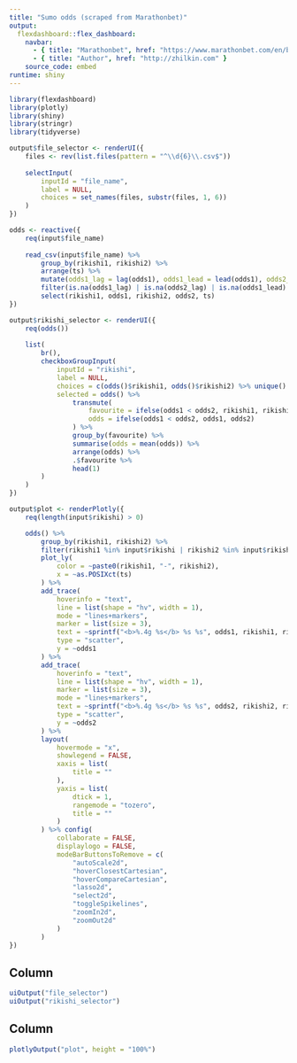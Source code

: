 ```yaml
---
title: "Sumo odds (scraped from Marathonbet)"
output: 
  flexdashboard::flex_dashboard:
    navbar:
      - { title: "Marathonbet", href: "https://www.marathonbet.com/en/betting/Sumo/?menu=954952" }
      - { title: "Author", href: "http://zhilkin.com" }
    source_code: embed
runtime: shiny
---
```



```r
library(flexdashboard)
library(plotly)
library(shiny)
library(stringr)
library(tidyverse)
```


```r
output$file_selector <- renderUI({
	files <- rev(list.files(pattern = "^\\d{6}\\.csv$"))
	
	selectInput(
		inputId = "file_name",
		label = NULL,
		choices = set_names(files, substr(files, 1, 6))
	)
})
```


```r
odds <- reactive({
	req(input$file_name)
	
	read_csv(input$file_name) %>% 
		group_by(rikishi1, rikishi2) %>% 
		arrange(ts) %>% 
		mutate(odds1_lag = lag(odds1), odds1_lead = lead(odds1), odds2_lag = lag(odds2), odds2_lead = lead(odds2)) %>% 
		filter(is.na(odds1_lag) | is.na(odds2_lag) | is.na(odds1_lead) | is.na(odds2_lead) | odds1 != odds1_lag | odds2 != odds2_lag) %>% 
		select(rikishi1, odds1, rikishi2, odds2, ts)
})
```


```r
output$rikishi_selector <- renderUI({
	req(odds())
	
	list(
		br(),
		checkboxGroupInput(
			inputId = "rikishi",
			label = NULL,
			choices = c(odds()$rikishi1, odds()$rikishi2) %>% unique() %>% sort(),
			selected = odds() %>% 
				transmute(
					favourite = ifelse(odds1 < odds2, rikishi1, rikishi2),
					odds = ifelse(odds1 < odds2, odds1, odds2)
				) %>% 
				group_by(favourite) %>% 
				summarise(odds = mean(odds)) %>% 
				arrange(odds) %>% 
				.$favourite %>% 
				head(1)
		)
	)
})
```


```r
output$plot <- renderPlotly({
	req(length(input$rikishi) > 0)

	odds() %>% 
		group_by(rikishi1, rikishi2) %>% 
		filter(rikishi1 %in% input$rikishi | rikishi2 %in% input$rikishi) %>% 
		plot_ly(
			color = ~paste0(rikishi1, "-", rikishi2),
			x = ~as.POSIXct(ts)
		) %>% 
		add_trace(
			hoverinfo = "text",
			line = list(shape = "hv", width = 1),
			mode = "lines+markers",
			marker = list(size = 3),
			text = ~sprintf("<b>%.4g %s</b> %s %s", odds1, rikishi1, rikishi2, format(ts, "%Y-%m-%d %H:%M")),
			type = "scatter",
			y = ~odds1
		) %>% 
		add_trace(
			hoverinfo = "text",
			line = list(shape = "hv", width = 1),
			marker = list(size = 3),
			mode = "lines+markers",
			text = ~sprintf("<b>%.4g %s</b> %s %s", odds2, rikishi2, rikishi1, format(ts, "%Y-%m-%d %H:%M")),
			type = "scatter",
			y = ~odds2
		) %>% 
		layout(
			hovermode = "x",
			showlegend = FALSE,
			xaxis = list(
				title = ""
			),
			yaxis = list(
				dtick = 1,
				rangemode = "tozero",
				title = ""
			)
		) %>% config(
			collaborate = FALSE,
			displaylogo = FALSE,
			modeBarButtonsToRemove = c(
				"autoScale2d",
				"hoverClosestCartesian",
				"hoverCompareCartesian",
				"lasso2d",
				"select2d",
				"toggleSpikelines",
				"zoomIn2d",
				"zoomOut2d"
			)
		)
})
```


Column {.sidebar}
-----------------------------------------------------------------------

```r
uiOutput("file_selector")
uiOutput("rikishi_selector")
```


Column
-----------------------------------------------------------------------

```r
plotlyOutput("plot", height = "100%")
```
